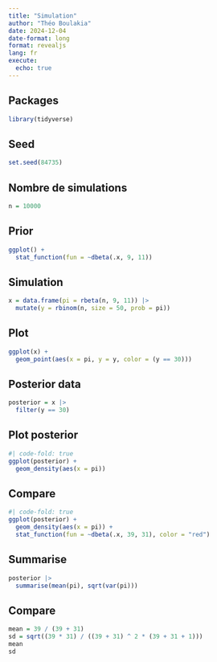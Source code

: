 ```yaml
---
title: "Simulation"
author: "Théo Boulakia"
date: 2024-12-04
date-format: long
format: revealjs
lang: fr
execute: 
  echo: true
---
```


## Packages 

```r
library(tidyverse)
```

## Seed

```r
set.seed(84735)
```

## Nombre de simulations

```r
n = 10000
```

## Prior

```r
ggplot() +
  stat_function(fun = ~dbeta(.x, 9, 11))
```

## Simulation

```r
x = data.frame(pi = rbeta(n, 9, 11)) |> 
  mutate(y = rbinom(n, size = 50, prob = pi))
```

## Plot

```r
ggplot(x) +
  geom_point(aes(x = pi, y = y, color = (y == 30)))
```

## Posterior data

```r
posterior = x |> 
  filter(y == 30)
```

## Plot posterior

```r
#| code-fold: true
ggplot(posterior) +
  geom_density(aes(x = pi))
```

## Compare

```r
#| code-fold: true
ggplot(posterior) +
  geom_density(aes(x = pi)) + 
  stat_function(fun = ~dbeta(.x, 39, 31), color = "red")
```

## Summarise

```r
posterior |> 
  summarise(mean(pi), sqrt(var(pi)))
```

## Compare

```r
mean = 39 / (39 + 31)
sd = sqrt((39 * 31) / ((39 + 31) ^ 2 * (39 + 31 + 1)))
mean
sd
```